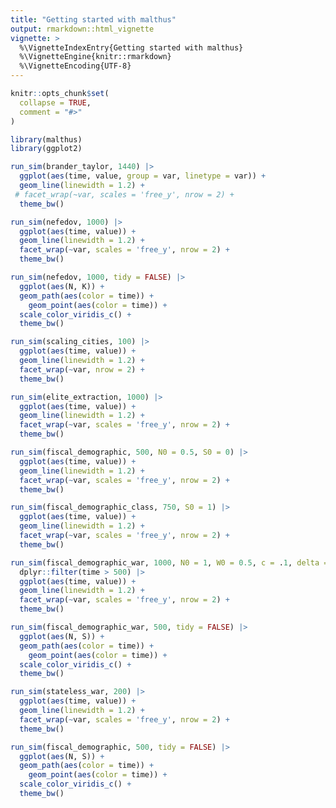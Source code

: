 ```yaml
---
title: "Getting started with malthus"
output: rmarkdown::html_vignette
vignette: >
  %\VignetteIndexEntry{Getting started with malthus}
  %\VignetteEngine{knitr::rmarkdown}
  %\VignetteEncoding{UTF-8}
---
```


```r
knitr::opts_chunk$set(
  collapse = TRUE,
  comment = "#>"
)
```

```r
library(malthus)
library(ggplot2)
```

```r
run_sim(brander_taylor, 1440) |>
  ggplot(aes(time, value, group = var, linetype = var)) +
  geom_line(linewidth = 1.2) +
 # facet_wrap(~var, scales = 'free_y', nrow = 2) +
  theme_bw()
```


```r
run_sim(nefedov, 1000) |>
  ggplot(aes(time, value)) +
  geom_line(linewidth = 1.2) +
  facet_wrap(~var, scales = 'free_y', nrow = 2) +
  theme_bw()
```



```r
run_sim(nefedov, 1000, tidy = FALSE) |>
  ggplot(aes(N, K)) +
  geom_path(aes(color = time)) +
    geom_point(aes(color = time)) +
  scale_color_viridis_c() +
  theme_bw()
```

```r
run_sim(scaling_cities, 100) |>
  ggplot(aes(time, value)) +
  geom_line(linewidth = 1.2) +
  facet_wrap(~var, nrow = 2) +
  theme_bw()
```

```r
run_sim(elite_extraction, 1000) |>
  ggplot(aes(time, value)) +
  geom_line(linewidth = 1.2) +
  facet_wrap(~var, scales = 'free_y', nrow = 2) +
  theme_bw()
```
```r
run_sim(fiscal_demographic, 500, N0 = 0.5, S0 = 0) |>
  ggplot(aes(time, value)) +
  geom_line(linewidth = 1.2) +
  facet_wrap(~var, scales = 'free_y', nrow = 2) +
  theme_bw()
```

```r
run_sim(fiscal_demographic_class, 750, S0 = 1) |>
  ggplot(aes(time, value)) +
  geom_line(linewidth = 1.2) +
  facet_wrap(~var, scales = 'free_y', nrow = 2) +
  theme_bw()
```

```r
run_sim(fiscal_demographic_war, 1000, N0 = 1, W0 = 0.5, c = .1, delta = 0.05) |>
  dplyr::filter(time > 500) |>
  ggplot(aes(time, value)) +
  geom_line(linewidth = 1.2) +
  facet_wrap(~var, scales = 'free_y', nrow = 2) +
  theme_bw()
```
```r
run_sim(fiscal_demographic_war, 500, tidy = FALSE) |>
  ggplot(aes(N, S)) +
  geom_path(aes(color = time)) +
    geom_point(aes(color = time)) +
  scale_color_viridis_c() +
  theme_bw()
```

```r
run_sim(stateless_war, 200) |>
  ggplot(aes(time, value)) +
  geom_line(linewidth = 1.2) +
  facet_wrap(~var, scales = 'free_y', nrow = 2) +
  theme_bw()
```



```r
run_sim(fiscal_demographic, 500, tidy = FALSE) |>
  ggplot(aes(N, S)) +
  geom_path(aes(color = time)) +
    geom_point(aes(color = time)) +
  scale_color_viridis_c() +
  theme_bw()
```
